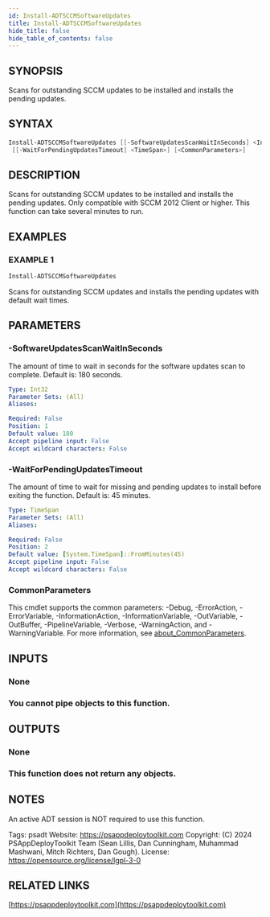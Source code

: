 ```yaml
---
id: Install-ADTSCCMSoftwareUpdates
title: Install-ADTSCCMSoftwareUpdates
hide_title: false
hide_table_of_contents: false
---
```


## SYNOPSIS

Scans for outstanding SCCM updates to be installed and installs the pending updates.

## SYNTAX

```powershell
Install-ADTSCCMSoftwareUpdates [[-SoftwareUpdatesScanWaitInSeconds] <Int32>]
 [[-WaitForPendingUpdatesTimeout] <TimeSpan>] [<CommonParameters>]
```

## DESCRIPTION

Scans for outstanding SCCM updates to be installed and installs the pending updates.
Only compatible with SCCM 2012 Client or higher.
This function can take several minutes to run.

## EXAMPLES

### EXAMPLE 1

```powershell
Install-ADTSCCMSoftwareUpdates
```

Scans for outstanding SCCM updates and installs the pending updates with default wait times.

## PARAMETERS

### -SoftwareUpdatesScanWaitInSeconds

The amount of time to wait in seconds for the software updates scan to complete.
Default is: 180 seconds.

```yaml
Type: Int32
Parameter Sets: (All)
Aliases:

Required: False
Position: 1
Default value: 180
Accept pipeline input: False
Accept wildcard characters: False
```

### -WaitForPendingUpdatesTimeout

The amount of time to wait for missing and pending updates to install before exiting the function.
Default is: 45 minutes.

```yaml
Type: TimeSpan
Parameter Sets: (All)
Aliases:

Required: False
Position: 2
Default value: [System.TimeSpan]::FromMinutes(45)
Accept pipeline input: False
Accept wildcard characters: False
```

### CommonParameters

This cmdlet supports the common parameters: -Debug, -ErrorAction, -ErrorVariable, -InformationAction, -InformationVariable, -OutVariable, -OutBuffer, -PipelineVariable, -Verbose, -WarningAction, and -WarningVariable. For more information, see [about_CommonParameters](http://go.microsoft.com/fwlink/?LinkID=113216).

## INPUTS

### None

### You cannot pipe objects to this function.
## OUTPUTS

### None

### This function does not return any objects.
## NOTES
An active ADT session is NOT required to use this function.

Tags: psadt
Website: https://psappdeploytoolkit.com
Copyright: (C) 2024 PSAppDeployToolkit Team (Sean Lillis, Dan Cunningham, Muhammad Mashwani, Mitch Richters, Dan Gough).
License: https://opensource.org/license/lgpl-3-0

## RELATED LINKS

[https://psappdeploytoolkit.com](https://psappdeploytoolkit.com)
